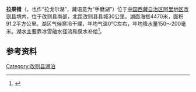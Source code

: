 {{ViewTibetanScript}}
{{Infobox_lake
 |湖泊名稱 =拉果错
 |湖泊照片 = 
 |湖泊照片標題 = 
 |測深圖 =
 |測深圖標題 =
 |湖泊所在地 = [[中国|中国]][[西藏|西藏]]
 |座標 = {{coord |32|02|N|84|07|E|display=inline,title|scale:500000_type:waterbody_region:CN}}
 |湖泊類別 = [[咸水湖|咸水湖]]
 |流入 =[[索美臧布|索美臧布]]、[[桑热|桑热]]等
 |流出 = 
 |集水區面積 =3529平方公里
 |集水區國家 =
 |湖泊長度 =20公里
 |湖泊闊度 = 最大10公里<br />平均4.56公里
 |湖泊面積 =91.2平方公里
 |平均深度 = 
 |最深深度 = 
 |水體體積 = 
 |湖水停留時間 =
 |湖岸線長度 =
 |海拔高度 = 4470米
 |湖中島嶼 =
 |湖邊城鎮 =
}}
{{Location map
 |China Tibet Ngari
 |mark=<!--dot-->Blue pog.svg
 |lat_deg=32|lat_min=02|lat_sec =
 |lon_deg=84|lon_min=07|lon_sec =
 |caption=拉果错在[[西藏|西藏]]的位置。
 |position=right
 |width=350
 |float=right
}}
'''拉果错'''（{{bo|z=ལག་སྐོར་མཚོ|w=lag skor mtsho|t=Lakkor Tso}}，也作“拉戈尔湖”，藏语意为“手磨湖”）位于[[中国|中国]][[西藏自治区|西藏自治区]][[阿里地区|阿里地区]][[改则县|改则县]]境内，位于改则县南部，北距改则县县城30公里。湖面海拔4470米，面积91.2平方公里。湖区气候寒冷干燥，年均气温0℃左右，年均降水量150～200毫米。湖水主要靠冰雪融水径流和泉水补给<ref>{{cite book zh |author=王苏民 窦鸿身 |title=中国湖泊志 |format=M |edition=1 |location=北京 |publisher=科学出版社 |date=1998|pages=418|id= ISBN 7-03-006706-1}}</ref>。
==参考资料==
{{Reflist}}

[[Category:改则县湖泊|Category:改则县湖泊]]
{{西藏小作品}}